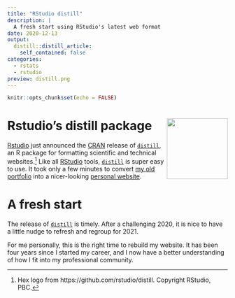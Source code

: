 ```yaml
---
title: "RStudio distill"
description: |
  A fresh start using RStudio's latest web format
date: 2020-12-13
output:
  distill::distill_article:
    self_contained: false
categories:
  - rstats
  - rstudio
preview: distill.png
---
```


```r
knitr::opts_chunk$set(echo = FALSE)
```

# Rstudio's distill package <img src="https://raw.githubusercontent.com/rstudio/distill/master/man/figures/logo.png" align="right" height="139">

[Rstudio](https://rstudio.com/) just announced the [CRAN](https://cran.r-project.org) release of [`distill`](https://rstudio.github.io/distill/), an R package for formatting scientific and technical websites.^[Hex logo from https://github.com/rstudio/distill. Copyright RStudio, PBC.] Like all [RStudio](https://rstudio.com/) tools, [`distill`](https://rstudio.github.io/distill/) is super easy to use. It took only a few minutes to convert [my old portfolio](https://wlandau.github.io/portfolio2020) into a nicer-looking [personal website](https://wlandau.github.io/).

# A fresh start

The release of [`distill`](https://rstudio.github.io/distill/) is timely. After a challenging 2020, it is nice to have a little nudge to refresh and regroup for 2021.

For me personally, this is the right time to rebuild my website. It has been four years since I started my career, and I now have a better understanding of how I fit into my professional community.
